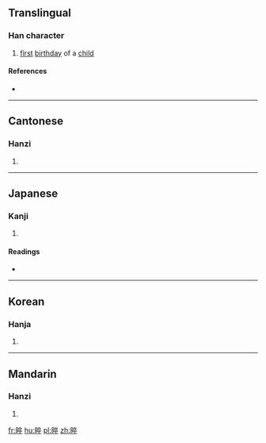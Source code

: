 ==Translingual==

===Han character===
{{Han char|rn=72|rad=日|as=08|sn=12|four=6004<sub>8</sub>|canj=日卜人十 (AYOJ)|ids=⿰[[日]][[卒]]}}

# [[first]] [[birthday]] of a [[child]]

====References====
* {{Han ref|kx=0496.240|dkj=13977|dj=0862.090|hdz=21520.050|uh=666C|ud=26220|bh=D9A2|bd=55714}}

----

==Cantonese==

===Hanzi===
{{yue-hanzi|jyut=zeoi3|y=jeui3}}

# {{defn|lang=yue|sort=日08}}

----

==Japanese==

===Kanji===
{{ja-kanji|grade=|rs=日08}}

# {{defn|lang=ja|sort=日08}}

====Readings====
* {{ja-readings|on=[[さい]] (sai), [[すい]] (sui)|kun=[[ひとまわり]] (hitomawari)}}

----

==Korean==

===Hanja===
{{ko-hanja|hangeul=[[쉬]], [[수]]|eumhun=|rv=swi, su|mr=swi, su|y=swi, swu}}

# {{defn|lang=ko|sort=日08}}

----

==Mandarin==

===Hanzi===
{{cmn-hanzi|pin=[[zuì]] ([[zui4]])|wg=tsui<sup>4</sup>}}

# {{defn|lang=cmn|sort=日08}}

[[fr:晬]]
[[hu:晬]]
[[pl:晬]]
[[zh:晬]]